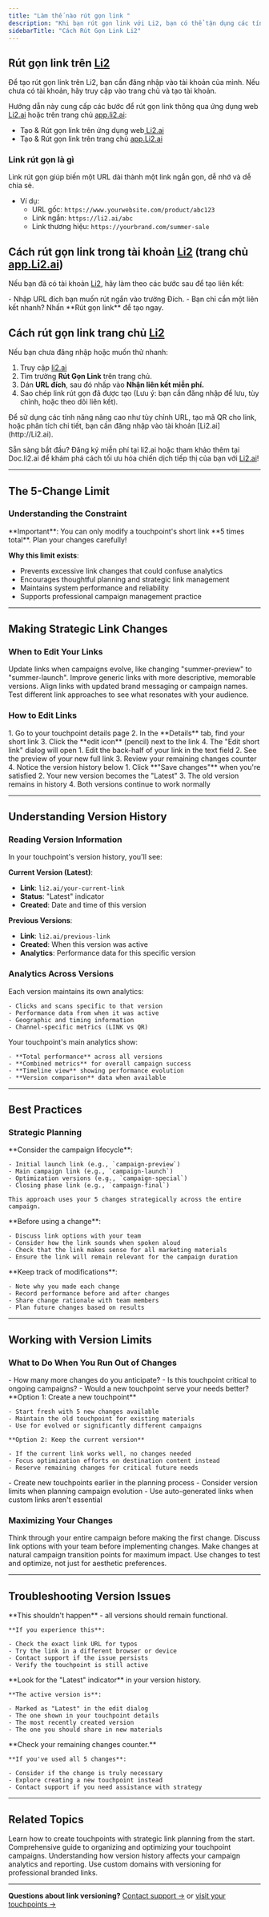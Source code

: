 ```yaml
---
title: "Làm thế nào rút gọn link "
description: "Khi bạn rút gọn link với Li2, bạn có thể tận dụng các tính năng nâng cao như tùy chỉnh URL ngắn, sử dụng tham số UTM, tạo mã QR, và nhiều tính năng khác."
sidebarTitle: "Cách Rút Gọn Link Li2"
---
```


## Rút gọn link trên [Li2](http://Li2.ai)

Để tạo rút gọn link trên Li2, bạn cần đăng nhập vào tài khoản của mình. Nếu chưa có tài khoản, hãy truy cập vào trang chủ và tạo tài khoản.

Hướng dẫn này cung cấp các bước để rút gọn link thông qua ứng dụng web [Li2.ai](http://Li2.ai) hoặc trên trang chủ [app.li2.ai](http://app.li2.ai):

- Tạo & Rút gọn link trên ứng dụng web[ Li2.ai](http://Li2.ai)
- Tạo & Rút gọn link trên trang chủ [app.Li2.ai](http://app.li2.ai)

### Link rút gọn là gì

Link rút gọn giúp biến một URL dài thành một link ngắn gọn, dễ nhớ và dễ chia sẻ.

- Ví dụ:
  - URL gốc: `https://www.yourwebsite.com/product/abc123`
  - Link ngắn: `https://li2.ai/abc`
  - Link thương hiệu: `https://yourbrand.com/summer-sale`

## Cách rút gọn link trong tài khoản [Li2](http://Li2.ai) (trang chủ [app.Li2.ai](http://app.li2.ai))

Nếu bạn đã có tài khoản [Li2](http://Li2.ai), hãy làm theo các bước sau để tạo liên kết:

<Steps>
  <Step title="Đăng nhập vào tài khoản Li2 tại app.li2.ai.">
    
  </Step>
  <Step title="Tại Home">
    - Nhập URL đích bạn muốn rút ngắn vào trường Đích.
    - Bạn chỉ cần một liên kết nhanh? Nhấn **Rút gọn link** để tạo ngay.
  </Step>
  <Step title="Sao chép link rút gọn đã được tạo để sử dụng.">
    
  </Step>
</Steps>

## Cách rút gọn link trang chủ [Li2](http://Li2.ai)

Nếu bạn chưa đăng nhập hoặc muốn thử nhanh:

1. Truy cập [li2.ai](http://li2.ai)
2. Tìm trường **Rút Gọn Link** trên trang chủ.
3. Dán **URL đích**, sau đó nhấp vào **Nhận liên kết miễn phí.**
4. Sao chép link rút gọn đã được tạo (Lưu ý: bạn cần đăng nhập để lưu, tùy chỉnh, hoặc theo dõi liên kết).

<Tip>
  Để sử dụng các tính năng nâng cao như tùy chỉnh URL, tạo mã QR cho link, hoặc phân tích chi tiết, bạn cần đăng nhập vào tài khoản [Li2.ai](http://Li2.ai).
</Tip>

Sẵn sàng bắt đầu? Đăng ký miễn phí tại li2.ai hoặc tham khảo thêm tại Doc.li2.ai để khám phá cách tối ưu hóa chiến dịch tiếp thị của bạn với [Li2.ai](http://Li2.ai)!

---

## The 5-Change Limit

### Understanding the Constraint

<Warning>
  **Important**: You can only modify a touchpoint's short link **5 times total**. Plan your changes carefully!
</Warning>

**Why this limit exists**:

- Prevents excessive link changes that could confuse analytics
- Encourages thoughtful planning and strategic link management
- Maintains system performance and reliability
- Supports professional campaign management practice

---

## Making Strategic Link Changes

### When to Edit Your Links

<CardGroup cols={2}>
  <Card title="Campaign Evolution" icon="arrow-trend-up" color="#10B981">
    Update links when campaigns evolve, like changing "summer-preview" to "summer-launch".
  </Card>
  <Card title="Better Memorability" icon="brain" color="#10B981">
    Improve generic links with more descriptive, memorable versions.
  </Card>
  <Card title="Brand Alignment" icon="badge-check" color="#10B981">
    Align links with updated brand messaging or campaign names.
  </Card>
  <Card title="A/B Testing" icon="flask" color="#10B981">
    Test different link approaches to see what resonates with your audience.
  </Card>
</CardGroup>

### How to Edit Links

<Steps>
  <Step title="Access link editing">
    1. Go to your touchpoint details page
    2. In the **Details** tab, find your short link
    3. Click the **edit icon** (pencil) next to the link
    4. The "Edit short link" dialog will open
  </Step>
  <Step title="Make your changes">
    1. Edit the back-half of your link in the text field
    2. See the preview of your new full link
    3. Review your remaining changes counter
    4. Notice the version history below
  </Step>
  <Step title="Confirm and save">
    1. Click **"Save changes"** when you're satisfied
    2. Your new version becomes the "Latest"
    3. The old version remains in history
    4. Both versions continue to work normally
  </Step>
</Steps>

---

## Understanding Version History

### Reading Version Information

In your touchpoint's version history, you'll see:

**Current Version (Latest)**:

- **Link**: `li2.ai/your-current-link`
- **Status**: "Latest" indicator
- **Created**: Date and time of this version

**Previous Versions**:

- **Link**: `li2.ai/previous-link`
- **Created**: When this version was active
- **Analytics**: Performance data for this specific version

### Analytics Across Versions

<AccordionGroup>
  <Accordion title="Individual version tracking">
    Each version maintains its own analytics:

    - Clicks and scans specific to that version
    - Performance data from when it was active
    - Geographic and timing information
    - Channel-specific metrics (LINK vs QR)
  </Accordion>
  <Accordion title="Combined analytics">
    Your touchpoint's main analytics show:

    - **Total performance** across all versions
    - **Combined metrics** for overall campaign success
    - **Timeline view** showing performance evolution
    - **Version comparison** data when available
  </Accordion>
</AccordionGroup>

---

## Best Practices

### Strategic Planning

<AccordionGroup>
  <Accordion title="Plan your link evolution">
    **Consider the campaign lifecycle**:

    - Initial launch link (e.g., `campaign-preview`)
    - Main campaign link (e.g., `campaign-launch`)
    - Optimization versions (e.g., `campaign-special`)
    - Closing phase link (e.g., `campaign-final`)

    This approach uses your 5 changes strategically across the entire campaign.
  </Accordion>
  <Accordion title="Test before committing">
    **Before using a change**:

    - Discuss link options with your team
    - Consider how the link sounds when spoken aloud
    - Check that the link makes sense for all marketing materials
    - Ensure the link will remain relevant for the campaign duration
  </Accordion>
  <Accordion title="Document your changes">
    **Keep track of modifications**:

    - Note why you made each change
    - Record performance before and after changes
    - Share change rationale with team members
    - Plan future changes based on results
  </Accordion>
</AccordionGroup>

---

## Working with Version Limits

### What to Do When You Run Out of Changes

<Steps>
  <Step title="Assess your needs">
    - How many more changes do you anticipate?
    - Is this touchpoint critical to ongoing campaigns?
    - Would a new touchpoint serve your needs better?
  </Step>
  <Step title="Consider alternatives">
    **Option 1: Create a new touchpoint**

    - Start fresh with 5 new changes available
    - Maintain the old touchpoint for existing materials
    - Use for evolved or significantly different campaigns

    **Option 2: Keep the current version**

    - If the current link works well, no changes needed
    - Focus optimization efforts on destination content instead
    - Reserve remaining changes for critical future needs
  </Step>
  <Step title="Plan for the future">
    - Create new touchpoints earlier in the planning process
    - Consider version limits when planning campaign evolution
    - Use auto-generated links when custom links aren't essential
  </Step>
</Steps>

### Maximizing Your Changes

<CardGroup cols={2}>
  <Card title="Plan Ahead" icon="calendar" color="#7C3AED">
    Think through your entire campaign before making the first change.
  </Card>
  <Card title="Test Offline" icon="chat-bubble-left-right" color="#A855F7">
    Discuss link options with your team before implementing changes.
  </Card>
  <Card title="Strategic Timing" icon="clock" color="#7C3AED">
    Make changes at natural campaign transition points for maximum impact.
  </Card>
  <Card title="Performance Focus" icon="chart-line" color="#A855F7">
    Use changes to test and optimize, not just for aesthetic preferences.
  </Card>
</CardGroup>

---

## Troubleshooting Version Issues

<AccordionGroup>
  <Accordion title="Old links not working">
    **This shouldn't happen** - all versions should remain functional.

    **If you experience this**:

    - Check the exact link URL for typos
    - Try the link in a different browser or device
    - Contact support if the issue persists
    - Verify the touchpoint is still active
  </Accordion>
  <Accordion title="Confused about which version is active">
    **Look for the "Latest" indicator** in your version history.

    **The active version is**:

    - Marked as "Latest" in the edit dialog
    - The one shown in your touchpoint details
    - The most recently created version
    - The one you should share in new materials
  </Accordion>
  <Accordion title="Can't make changes">
    **Check your remaining changes counter.**

    **If you've used all 5 changes**:

    - Consider if the change is truly necessary
    - Explore creating a new touchpoint instead
    - Contact support if you need assistance with strategy
  </Accordion>
</AccordionGroup>

---

## Related Topics

<CardGroup cols={2}>
  <Card title="Creating Touchpoints" icon="plus-circle" color="#7C3AED" href="/touchpoints/creating-touchpoints">
    Learn how to create touchpoints with strategic link planning from the start.
  </Card>
  <Card title="Managing Touchpoints" icon="gear" color="#A855F7" href="/touchpoints/managing-touchpoints">
    Comprehensive guide to organizing and optimizing your touchpoint campaigns.
  </Card>
  <Card title="Analytics Tracking" icon="chart-line" color="#7C3AED" href="/analytics/overview">
    Understanding how version history affects your campaign analytics and reporting.
  </Card>
  <Card title="Custom Domains" icon="globe" color="#A855F7" href="/touchpoints/custom-domains">
    Use custom domains with versioning for professional branded links.
  </Card>
</CardGroup>

---

**Questions about link versioning?** [Contact support →](mailto:support@li2.ai) or [visit your touchpoints →](https://app.li2.ai/)